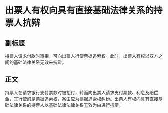 # 出票人有权向具有直接基础法律关系的持票人抗辩
## 副标题
持票人请求付款时遭拒，可向出票人行使票据追索权。此时，出票人有权以双方之间的基础法律关系无效来抗辩。
## 正文
持票人在请求银行支付票款时被拒付，转而向出票人请求支付票款、利息及赔偿金，其行使的是票据追索权，案由应为票据追索权纠纷。出票人有权向具有直接基础法律关系的持票人以基础法律法律关系无效为由进行抗辩。